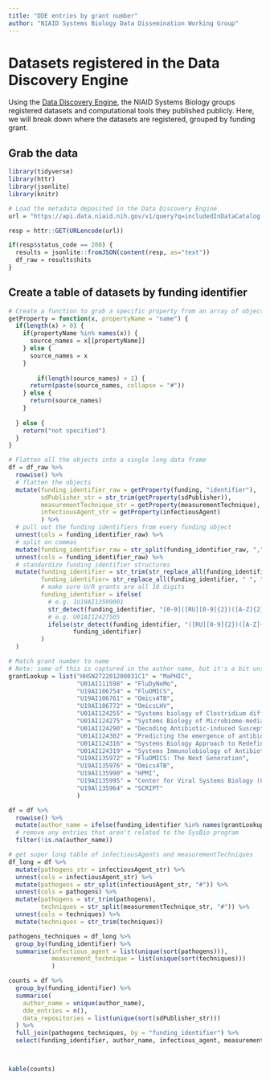 ```yaml
---
title: "DDE entries by grant number"
author: "NIAID Systems Biology Data Dissemination Working Group"
---
```


# Datasets registered in the Data Discovery Engine

::: {#overview}
Using the [Data Discovery Engine](https://discovery.biothings.io/portal/niaid), the NIAID Systems Biology groups registered datasets and computational tools they published publicly. Here, we will break down where the datasets are registered, grouped by funding grant.
:::

## Grab the data

```r
library(tidyverse)
library(httr)
library(jsonlite)
library(knitr)
```

```r
# Load the metadata deposited in the Data Discovery Engine
url = "https://api.data.niaid.nih.gov/v1/query?q=includedInDataCatalog.name:%22Data%20Discovery%20Engine%22%20AND%20@type:Dataset&size=1000"

resp = httr::GET(URLencode(url))

if(resp$status_code == 200) {
  results = jsonlite::fromJSON(content(resp, as="text"))
  df_raw = results$hits
}

```

## Create a table of datasets by funding identifier

```r
# Create a function to grab a specific property from an array of objects
getProperty = function(x, propertyName = "name") {
  if(length(x) > 0) {
    if(propertyName %in% names(x)) {
      source_names = x[[propertyName]]
    } else {
      source_names = x
    }
  
        if(length(source_names) > 1) {
      return(paste(source_names, collapse = "#"))
    } else {
      return(source_names)
    }
    
  } else {
    return("not specified")
  }
}

# Flatten all the objects into a single long data frame
df = df_raw %>% 
  rowwise() %>% 
  # flatten the objects
  mutate(funding_identifier_raw = getProperty(funding, "identifier"),
         sdPublisher_str = str_trim(getProperty(sdPublisher)),
         measurementTechnique_str = getProperty(measurementTechnique),
         infectiousAgent_str = getProperty(infectiousAgent)
         ) %>% 
  # pull out the funding identifiers from every funding object
  unnest(cols = funding_identifier_raw) %>% 
  # split on commas
  mutate(funding_identifier_raw = str_split(funding_identifier_raw, ",")) %>%
  unnest(cols = funding_identifier_raw) %>%
  # standardize funding identifier structures
  mutate(funding_identifier = str_trim(str_replace_all(funding_identifier_raw, "-", "")),
         funding_identifier= str_replace_all(funding_identifier, " ", ""),
         # make sure U/R grants are all 10 digits
         funding_identifier = ifelse(
           # e.g. 1U19AI13599001
           str_detect(funding_identifier, "[0-9]([RU][0-9]{2})([A-Z]{2})([0-9]{8})"), str_sub(funding_identifier, 2, 12), 
           # e.g. U01AI12427505
           ifelse(str_detect(funding_identifier, "([RU][0-9]{2})([A-Z]{2})([0-9]{8})"), str_sub(funding_identifier, 1, 11),
                  funding_identifier)
         )
  )

# Match grant number to name
# Note: some of this is captured in the author name, but it's a bit unstandardized whether the author is the consortium name and/or the lab name and/or the scientist name.
grantLookup = list("HHSN272201200031C1" = "MaPHIC", 
                   "U01AI111598" = "FluDyNeMo", 
                   "U19AI106754" = "FluOMICS",
                   "U19AI106761" = "Omics4TB",
                   "U19AI106772" = "OmicsLHV",
                   "U01AI124255" = "Systems biology of Clostridium difficile infection",
                   "U01AI124275" = "Systems Biology of Microbiome-mediated Resilience to Antibiotic-resistant Pathogens",
                   "U01AI124290" = "Decoding Antibiotic-induced Susceptibility to Clostridium difficile Infection",
                   "U01AI124302" = "Predicting the emergence of antibiotic resistance through multi-omics approaches and Immune System-surveillance",
                   "U01AI124316" = "Systems Biology Approach to Redefine Susceptibility Testing and Treatment of MDR Pathogens in the Context of Host Immunity",
                   "U01AI124319" = "Systems Immunolobiology of Antibiotic-Persistent MRSA Infection",
                   "U19AI135972" = "FluOMICS: The Next Generation",
                   "U19AI135976" = "Omics4TB",
                   "U19AI135990" = "HPMI",
                   "U19AI135995" = "Center for Viral Systems Biology (CViSB)",
                   "U19Al135964" = "SCRIPT"
                   )

df = df %>% 
  rowwise() %>% 
  mutate(author_name = ifelse(funding_identifier %in% names(grantLookup), grantLookup[[funding_identifier]], NA)) %>% 
  # remove any entries that aren't related to the SysBio program
  filter(!is.na(author_name))
```

```r
# get super long table of infectiousAgents and measurementTechniques
df_long = df %>% 
  mutate(pathogens_str = infectiousAgent_str) %>%    
  unnest(cols = infectiousAgent_str) %>%
  mutate(pathogens = str_split(infectiousAgent_str, "#")) %>%
  unnest(cols = pathogens) %>%
  mutate(pathogens = str_trim(pathogens),
         techniques = str_split(measurementTechnique_str, "#")) %>%
  unnest(cols = techniques) %>%
  mutate(techniques = str_trim(techniques))

pathogens_techniques = df_long %>% 
  group_by(funding_identifier) %>% 
  summarise(infectious_agent = list(unique(sort(pathogens))),
            measurement_technique = list(unique(sort(techniques)))
            )

counts = df %>% 
  group_by(funding_identifier) %>% 
  summarise(
    author_name = unique(author_name),
    dde_entries = n(),
    data_repositories = list(unique(sort(sdPublisher_str)))
  ) %>% 
  full_join(pathogens_techniques, by = "funding_identifier") %>% 
  select(funding_identifier, author_name, infectious_agent, measurement_technique, dde_entries, data_repositories)



kable(counts)
```
